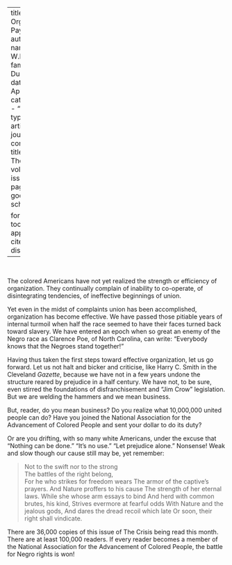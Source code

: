 
---
title: 'Does Organization Pay?'
author:
  - name:
      given: W.E.B.
      family: Du Bois
date: Apr. 1914
categories: 
  - ""
citation: 
  type: article-journal
  container-title: The Crisis
  volume: 7
  issue: 6
  page: 285
google-scholar: true

format:
  html:
    toc: false
    appendix-cite-as: display
---
﻿

The colored Americans have not yet realized the strength or efficiency of organization. They continually complain of inability to co-operate, of disintegrating tendencies, of ineffective beginnings of union. 

Yet even in the midst of complaints union has been accomplished, organization has become effective. We have passed those pitiable years of internal turmoil when half the race seemed to have their faces turned back toward slavery. We have entered an epoch when so great an enemy of the Negro race as Clarence Poe, of North Carolina, can write: "Everybody knows that the Negroes stand together!" 

Having thus taken the first steps toward effective organization, let us go forward. Let us not halt and bicker and criticise, like Harry C. Smith in the Cleveland *Gazette*, because we have not in a few years undone the structure reared by prejudice in a half century. We have not, to be sure, even stirred the foundations of disfranchisement and "Jim Crow" legislation. But we are welding the hammers and we mean business. 

But, reader, do you mean business? Do you realize what 10,000,000 united people can do? Have you joined the National Association for the Advancement of Colored People and sent your dollar to do its duty?

Or are you drifting, with so many white Americans, under the excuse that "Nothing can be done." "It's no use." "Let prejudice alone." Nonsense! Weak and slow though our cause still may be, yet remember: 

> Not to the swift nor to the strong    
> The battles of the right belong,     
> For he who strikes for freedom wears 
> The armor of the captive's prayers. 
> And Nature proffers to his cause 
> The strength of her eternal laws. 
> While she whose arm essays to bind 
> And herd with common brutes, his kind, 
> Strives evermore at fearful odds 
> With Nature and the jealous gods, 
> And dares the dread recoil which late 
> Or soon, their right shall vindicate. 

 There are 36,000 copies of this issue of <span class="small-caps">The Crisis</span> being read this month. There are at least 100,000 readers. If every reader becomes a member of the National Association for the Advancement of Colored People, the battle for Negro rights is won! 

